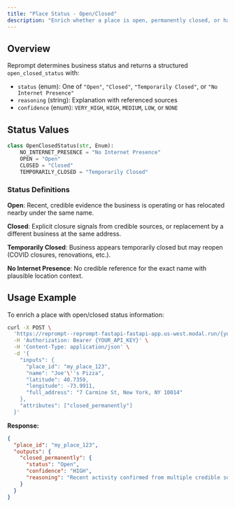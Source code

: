 ```yaml
---
title: "Place Status - Open/Closed"
description: "Enrich whether a place is open, permanently closed, or has no discernible internet presence."
---
```


## Overview

Reprompt determines business status and returns a structured `open_closed_status` with:

- `status` (enum): One of `"Open"`, `"Closed"`, `"Temporarily Closed"`, or `"No Internet Presence"`
- `reasoning` (string): Explanation with referenced sources
- `confidence` (enum): `VERY_HIGH`, `HIGH`, `MEDIUM`, `LOW`, or `NONE`

## Status Values

```python
class OpenClosedStatus(str, Enum):
    NO_INTERNET_PRESENCE = "No Internet Presence"
    OPEN = "Open"
    CLOSED = "Closed"
    TEMPORARILY_CLOSED = "Temporarily Closed"
```

### Status Definitions

**Open**: Recent, credible evidence the business is operating or has relocated nearby under the same name.

**Closed**: Explicit closure signals from credible sources, or replacement by a different business at the same address.

**Temporarily Closed**: Business appears temporarily closed but may reopen (COVID closures, renovations, etc.).

**No Internet Presence**: No credible reference for the exact name with plausible location context.

## Usage Example

To enrich a place with open/closed status information:

```bash cURL
curl -X POST \
  'https://reprompt--reprompt-fastapi-fastapi-app.us-west.modal.run/{your_org_slug}/place_enrichment/enrich' \
  -H 'Authorization: Bearer {YOUR_API_KEY}' \
  -H 'Content-Type: application/json' \
  -d '{
    "inputs": {
      "place_id": "my_place_123",
      "name": "Joe'\''s Pizza",
      "latitude": 40.7359,
      "longitude": -73.9911,
      "full_address": "7 Carmine St, New York, NY 10014"
    },
    "attributes": ["closed_permanently"]
  }'
```

**Response:**
```json
{
  "place_id": "my_place_123",
  "outputs": {
    "closed_permanently": {
      "status": "Open",
      "confidence": "HIGH",
      "reasoning": "Recent activity confirmed from multiple credible sources; business appears to be operating normally."
    }
  }
}
```